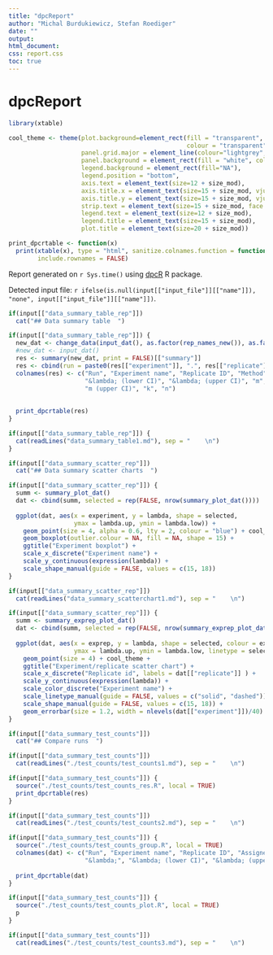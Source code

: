 ```yaml
---
title: "dpcReport"
author: "Michal Burdukiewicz, Stefan Roediger"
date: ""
output:
html_document:
css: report.css
toc: true
---
```


# dpcReport

```r
library(xtable)

cool_theme <- theme(plot.background=element_rect(fill = "transparent",
                                                 colour = "transparent"),
                    panel.grid.major = element_line(colour="lightgrey", linetype = "dashed"),
                    panel.background = element_rect(fill = "white", colour = "black"),
                    legend.background = element_rect(fill="NA"),
                    legend.position = "bottom",
                    axis.text = element_text(size=12 + size_mod),
                    axis.title.x = element_text(size=15 + size_mod, vjust = -0.1), 
                    axis.title.y = element_text(size=15 + size_mod, vjust = 1),
                    strip.text = element_text(size=15 + size_mod, face = "bold"),
                    legend.text = element_text(size=12 + size_mod), 
                    legend.title = element_text(size=15 + size_mod),
                    plot.title = element_text(size=20 + size_mod))

print_dpcrtable <- function(x)
  print(xtable(x), type = "html", sanitize.colnames.function = function(x) x, digits = app_digits,
        include.rownames = FALSE)
```

Report generated on `r Sys.time()` using [dpcR](http://github.com/michbur/dpcR) R package.  

Detected input file: `r ifelse(is.null(input[["input_file"]][["name"]]), "none", input[["input_file"]][["name"]])`.  


```r
if(input[["data_summary_table_rep"]])
  cat("## Data summary table  ")
```

```r
if(input[["data_summary_table_rep"]]) {
  new_dat <- change_data(input_dat(), as.factor(rep_names_new()), as.factor(exp_names_new()))
  #new_dat <- input_dat()
  res <- summary(new_dat, print = FALSE)[["summary"]]
  res <- cbind(run = paste0(res[["experiment"]], ".", res[["replicate"]]), res)
  colnames(res) <- c("Run", "Experiment name", "Replicate ID", "Method", "&lambda;", 
                     "&lambda; (lower CI)", "&lambda; (upper CI)", "m", "m (lower CI)", 
                     "m (upper CI)", "k", "n")
  
  
  print_dpcrtable(res)
}
```


```r
if(input[["data_summary_table_rep"]]) {
  cat(readLines("data_summary_table1.md"), sep = "    \n")
}
```



```r
if(input[["data_summary_scatter_rep"]])
  cat("## Data summary scatter charts  ")
```

```r
if(input[["data_summary_scatter_rep"]]) {
  summ <- summary_plot_dat()
  dat <- cbind(summ, selected = rep(FALSE, nrow(summary_plot_dat())))
  
  ggplot(dat, aes(x = experiment, y = lambda, shape = selected,
                  ymax = lambda.up, ymin = lambda.low)) +
    geom_point(size = 4, alpha = 0.6, lty = 2, colour = "blue") + cool_theme +
    geom_boxplot(outlier.colour = NA, fill = NA, shape = 15) + 
    ggtitle("Experiment boxplot") +
    scale_x_discrete("Experiment name") +
    scale_y_continuous(expression(lambda)) + 
    scale_shape_manual(guide = FALSE, values = c(15, 18))
}
```

```r
if(input[["data_summary_scatter_rep"]])
  cat(readLines("data_summary_scatterchart1.md"), sep = "    \n")
```

```r
if(input[["data_summary_scatter_rep"]]) {
  summ <- summary_exprep_plot_dat()
  dat <- cbind(summ, selected = rep(FALSE, nrow(summary_exprep_plot_dat())))
  
  ggplot(dat, aes(x = exprep, y = lambda, shape = selected, colour = experiment,
                  ymax = lambda.up, ymin = lambda.low, linetype = selected)) +
    geom_point(size = 4) + cool_theme +
    ggtitle("Experiment/replicate scatter chart") +
    scale_x_discrete("Replicate id", labels = dat[["replicate"]] ) +
    scale_y_continuous(expression(lambda)) + 
    scale_color_discrete("Experiment name") +
    scale_linetype_manual(guide = FALSE, values = c("solid", "dashed")) + 
    scale_shape_manual(guide = FALSE, values = c(15, 18)) + 
    geom_errorbar(size = 1.2, width = nlevels(dat[["experiment"]])/40)
}
```

```r
if(input[["data_summary_test_counts"]])
  cat("## Compare runs  ")
```

```r
if(input[["data_summary_test_counts"]])
  cat(readLines("./test_counts/test_counts1.md"), sep = "    \n")
```

```r
if(input[["data_summary_test_counts"]]) {
  source("./test_counts/test_counts_res.R", local = TRUE)
  print_dpcrtable(res)
}
```

```r
if(input[["data_summary_test_counts"]])
  cat(readLines("./test_counts/test_counts2.md"), sep = "    \n")
```

```r
if(input[["data_summary_test_counts"]]) {
  source("./test_counts/test_counts_group.R", local = TRUE)
  colnames(dat) <- c("Run", "Experiment name", "Replicate ID", "Assigned group",
                     "&lambda;", "&lambda; (lower CI)", "&lambda; (upper CI)", "k", "n")
  
  print_dpcrtable(dat)
}
```

```r
if(input[["data_summary_test_counts"]]) {
  source("./test_counts/test_counts_plot.R", local = TRUE)
  p
}
```

```r
if(input[["data_summary_test_counts"]])
  cat(readLines("./test_counts/test_counts3.md"), sep = "    \n")
```